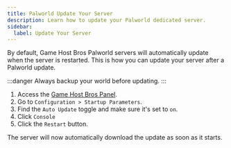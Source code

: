 ```yaml
---
title: Palworld Update Your Server
description: Learn how to update your Palworld dedicated server.
sidebar:
  label: Update Your Server
---
```


By default, Game Host Bros Palworld servers will automatically update when the server is restarted. This is how you can update your server after a Palworld update. 

:::danger
Always backup your world before updating.
:::

1. Access the [Game Host Bros Panel](https://panel.gamehostbros.com/).
2. Go to `Configuration > Startup Parameters`.
3. Find the `Auto Update` toggle and make sure it's set to `on`.
4. Click `Console`
5. Click the `Restart` button. 

The server will now automatically download the update as soon as it starts.